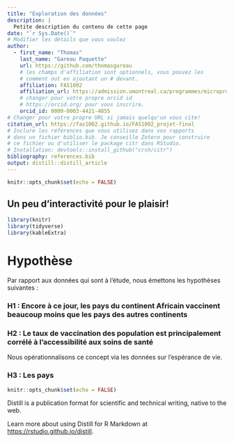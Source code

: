```yaml
---
title: "Exploration des données"
description: | 
  Petite description du contenu de cette page
date: "`r Sys.Date()`"
# Modifier les détails que vous voulez
author:
  - first_name: "Thomas"
    last_name: "Gareau Paquette"
    url: https://github.com/thomasgareau
    # les champs d'affiliation sont optionnels, vous pouvez les
    # comment out en ajoutant un # devant.
    affiliation: FAS1002
    affiliation_url: https://admission.umontreal.ca/programmes/microprogramme-de-1er-cycle-en-analyse-des-megadonnees-en-sciences-humaines-et-sociales/structure-du-programme/
    # changer pour votre propre orcid id
    # https://orcid.org/ pour vous inscrire.
    orcid_id: 0000-0003-4421-4855
# Changer pour votre propre URL si jamais quelqu'un vous cite!
citation_url: https://fas1002.github.io/FAS1002_projet-final
# Inclure les références que vous utilisez dans vos rapports
# dans un fichier biblio.bib. Je conseille Zotero pour construire
# ce fichier ou d'utiliser le package citr dans RStudio.
# Installation: devtools::install_github("crsh/citr")
bibliography: references.bib
output: distill::distill_article
---
```

```r
knitr::opts_chunk$set(echo = FALSE)
```

## Un peu d'interactivité pour le plaisir!

```r
library(knitr)
library(tidyverse)
library(kableExtra)
```


# Hypothèse

Par rapport aux données qui sont à l'étude, nous émettons les hypothèses suivantes : 

### H1 : Encore à ce jour, les pays du continent Africain vaccinent beaucoup moins que les pays des autres continents


### H2 : Le taux de vaccination des population est principalement corrélé à l'accessibilité aux soins de santé

Nous opérationnalisons ce concept via les données sur l'espérance de vie.

### H3 : Les pays 

```r
knitr::opts_chunk$set(echo = FALSE)
```

Distill is a publication format for scientific and technical writing, native to the web. 

Learn more about using Distill for R Markdown at <https://rstudio.github.io/distill>.





